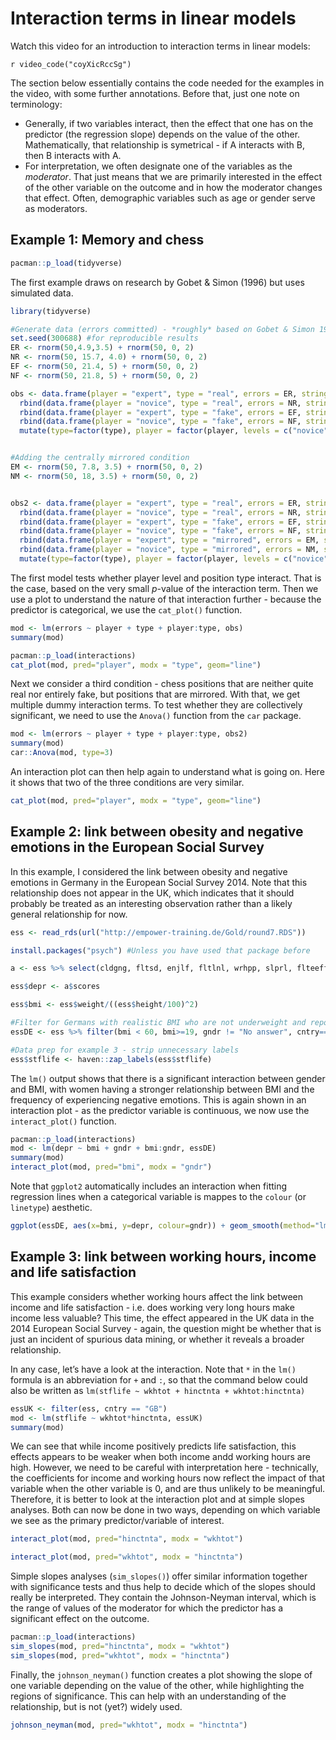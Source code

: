 # Interaction terms in linear models

Watch this video for an introduction to interaction terms in linear models:

`r video_code("coyXicRccSg")`

The section below essentially contains the code needed for the examples in the video, with some further annotations. Before that, just one note on terminology:

* Generally, if two variables interact, then the effect that one has on the predictor (the regression slope) depends on the value of the other. Mathematically, that relationship is symetrical - if A interacts with B, then B interacts with A.
* For interpretation, we often designate one of the variables as the *moderator*. That just means that we are primarily interested in the effect of the other variable on the outcome and in how the moderator changes that effect. Often, demographic variables such as age or gender serve as moderators. 

## Example 1: Memory and chess

```r
pacman::p_load(tidyverse)
```

The first example draws on research by Gobet & Simon (1996) but uses simulated data.

```r
library(tidyverse)

#Generate data (errors committed) - *roughly* based on Gobet & Simon 1996
set.seed(300688) #for reproducible results
ER <- rnorm(50,4.9,3.5) + rnorm(50, 0, 2)
NR <- rnorm(50, 15.7, 4.0) + rnorm(50, 0, 2)
EF <- rnorm(50, 21.4, 5) + rnorm(50, 0, 2)
NF <- rnorm(50, 21.8, 5) + rnorm(50, 0, 2)

obs <- data.frame(player = "expert", type = "real", errors = ER, stringsAsFactors = F) %>% 
  rbind(data.frame(player = "novice", type = "real", errors = NR, stringsAsFactors = F)) %>%
  rbind(data.frame(player = "expert", type = "fake", errors = EF, stringsAsFactors = F)) %>%
  rbind(data.frame(player = "novice", type = "fake", errors = NF, stringsAsFactors = F)) %>% 
  mutate(type=factor(type), player = factor(player, levels = c("novice", "expert")))


#Adding the centrally mirrored condition
EM <- rnorm(50, 7.8, 3.5) + rnorm(50, 0, 2)
NM <- rnorm(50, 18, 3.5) + rnorm(50, 0, 2)


obs2 <- data.frame(player = "expert", type = "real", errors = ER, stringsAsFactors = F) %>% 
  rbind(data.frame(player = "novice", type = "real", errors = NR, stringsAsFactors = F)) %>%
  rbind(data.frame(player = "expert", type = "fake", errors = EF, stringsAsFactors = F)) %>%
  rbind(data.frame(player = "novice", type = "fake", errors = NF, stringsAsFactors = F)) %>% 
  rbind(data.frame(player = "expert", type = "mirrored", errors = EM, stringsAsFactors = F)) %>% 
  rbind(data.frame(player = "novice", type = "mirrored", errors = NM, stringsAsFactors = F)) %>% 
  mutate(type=factor(type), player = factor(player, levels = c("novice", "expert")))

```

The first model tests whether player level and position type interact. That is the case, based on the very small *p*-value of the interaction term. Then we use a plot to understand the nature of that interaction further - because the predictor is categorical, we use the `cat_plot()` function.

```r
mod <- lm(errors ~ player + type + player:type, obs)
summary(mod)

pacman::p_load(interactions)
cat_plot(mod, pred="player", modx = "type", geom="line")

```
Next we consider a third condition - chess positions that are neither quite real nor entirely fake, but positions that are mirrored. With that, we get multiple dummy interaction terms. To test whether they are collectively significant, we need to use the `Anova()` function from the `car` package.

```r
mod <- lm(errors ~ player + type + player:type, obs2)
summary(mod)
car::Anova(mod, type=3)
```
An interaction plot can then help again to understand what is going on. Here it shows that two of the three conditions are very similar.

```r
cat_plot(mod, pred="player", modx = "type", geom="line")
```

## Example 2: link between obesity and negative emotions in the European Social Survey

In this example, I considered the link between obesity and negative emotions in Germany in the European Social Survey 2014. Note that this relationship does not appear in the UK, which indicates that it should probably be treated as an interesting observation rather than a likely general relationship for now.

```r

ess <- read_rds(url("http://empower-training.de/Gold/round7.RDS"))

install.packages("psych") #Unless you have used that package before

a <- ess %>% select(cldgng, fltsd, enjlf, fltlnl, wrhpp, slprl, flteeff, fltdpr) %>% psych::alpha(check.keys = TRUE)

ess$depr <- a$scores

ess$bmi <- ess$weight/((ess$height/100)^2)

#Filter for Germans with realistic BMI who are not underweight and reported their gender
essDE <- ess %>% filter(bmi < 60, bmi>=19, gndr != "No answer", cntry=="DE")

#Data prep for example 3 - strip unnecessary labels
ess$stflife <- haven::zap_labels(ess$stflife)

```

The `lm()` output shows that there is a significant interaction between gender and BMI, with women having a stronger relationship between BMI and the frequency of experiencing negative emotions. This is again shown in an interaction plot - as the predictor variable is continuous, we now use the `interact_plot()` function.

```r
pacman::p_load(interactions)
mod <- lm(depr ~ bmi + gndr + bmi:gndr, essDE)
summary(mod)
interact_plot(mod, pred="bmi", modx = "gndr")
```

Note that `ggplot2` automatically includes an interaction when fitting regression lines when a categorical variable is mappes to the `colour` (or `linetype`) aesthetic.

```r
ggplot(essDE, aes(x=bmi, y=depr, colour=gndr)) + geom_smooth(method="lm", se=FALSE)
```

## Example 3: link between working hours, income and life satisfaction

This example considers whether working hours affect the link between income and life satisfaction - i.e. does working very long hours make income less valuable? This time, the effect appeared in the UK data in the 2014 European Social Survey - again, the question might be whether that is just an incident of spurious data mining, or whether it reveals a broader relationship.

In any case, let's have a look at the interaction. Note that `*` in the `lm()` formula is an abbreviation for `+` and `:`, so that the command below could also be written as `lm(stflife ~ wkhtot + hinctnta + wkhtot:hinctnta)`

```r
essUK <- filter(ess, cntry == "GB")
mod <- lm(stflife ~ wkhtot*hinctnta, essUK) 
summary(mod)
```

We can see that while income positively predicts life satisfaction, this effects appears to be weaker when both income andd working hours are high. However, we need to be careful with interpretation here - technically, the coefficients for income and working hours now reflect the impact of that variable when the other variable is 0, and are thus unlikely to be meaningful. Therefore, it is better to look at the interaction plot and at simple slopes analyses. Both can now be done in two ways, depending on which variable we see as the primary predictor/variable of interest.

```r
interact_plot(mod, pred="hinctnta", modx = "wkhtot")
```

```r
interact_plot(mod, pred="wkhtot", modx = "hinctnta")
```

Simple slopes analyses (`sim_slopes()`) offer similar information together with significance tests and thus help to decide which of the slopes should really be interpreted. They contain the Johnson-Neyman interval, which is the range of values of the moderator for which the predictor has a significant effect on the outcome.

```r
pacman::p_load(interactions)
sim_slopes(mod, pred="hinctnta", modx = "wkhtot")
sim_slopes(mod, pred="wkhtot", modx = "hinctnta")
```

Finally, the `johnson_neyman()` function creates a plot showing the slope of one variable depending on the value of the other, while highlighting the regions of significance. This can help with an understanding of the relationship, but is not (yet?) widely used.

```r
johnson_neyman(mod, pred="wkhtot", modx = "hinctnta")
```

